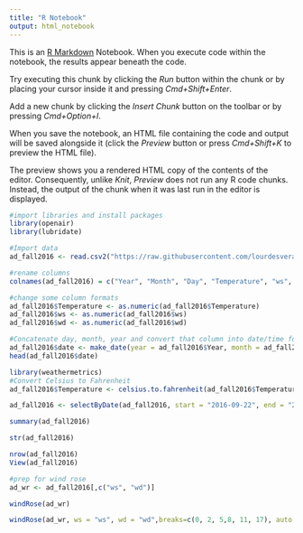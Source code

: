 ```yaml
---
title: "R Notebook"
output: html_notebook
---
```


This is an [R Markdown](http://rmarkdown.rstudio.com) Notebook. When you execute code within the notebook, the results appear beneath the code. 

Try executing this chunk by clicking the *Run* button within the chunk or by placing your cursor inside it and pressing *Cmd+Shift+Enter*. 

Add a new chunk by clicking the *Insert Chunk* button on the toolbar or by pressing *Cmd+Option+I*.

When you save the notebook, an HTML file containing the code and output will be saved alongside it (click the *Preview* button or press *Cmd+Shift+K* to preview the HTML file). 

The preview shows you a rendered HTML copy of the contents of the editor. Consequently, unlike *Knit*, *Preview* does not run any R code chunks. Instead, the output of the chunk when it was last run in the editor is displayed.
```r
#import libraries and install packages
library(openair)
library(lubridate)
```

```r
#Import data
ad_fall2016 <- read.csv2("https://raw.githubusercontent.com/lourdesvera/Community_Air_Montoring/master/Wind_Analyses/Armourdale_10yrs.csv", header = TRUE, sep = ",", stringsAsFactors = FALSE )
```

```r
#rename columns
colnames(ad_fall2016) = c("Year", "Month", "Day", "Temperature", "ws", "wd")
```

```r
#change some column formats
ad_fall2016$Temperature <- as.numeric(ad_fall2016$Temperature)
ad_fall2016$ws <- as.numeric(ad_fall2016$ws)
ad_fall2016$wd <- as.numeric(ad_fall2016$wd)
```

```r
#Concatenate day, month, year and convert that column into date/time format
ad_fall2016$date <- make_date(year = ad_fall2016$Year, month = ad_fall2016$Month , day = ad_fall2016$Day)
head(ad_fall2016$date)
```

```r
library(weathermetrics)
#Convert Celsius to Fahrenheit
ad_fall2016$Temperature <- celsius.to.fahrenheit(ad_fall2016$Temperature, round = 2)
```

```r
ad_fall2016 <- selectByDate(ad_fall2016, start = "2016-09-22", end = "2016-12-20")
```


```r
summary(ad_fall2016)
```

```r
str(ad_fall2016)
```

```r
nrow(ad_fall2016)
View(ad_fall2016)
```

```r
#prep for wind rose
ad_wr <- ad_fall2016[,c("ws", "wd")]
```

```r
windRose(ad_wr)
```

```r
windRose(ad_wr, ws = "ws", wd = "wd",breaks=c(0, 2, 5,8, 11, 17), auto.text=FALSE, paddle=FALSE, annotate=FALSE, grid.line=5, key = list(labels = c(">0-2", ">2-5", ">5-8", ">8-11", ">11-17")), key.footer = "Fall 2016 Wind Speed Plot in Armourdale, KS (m/s)", key.position = "bottom",par.settings=list(axis.line=list(col="lightgray")), col = c("#4f4f4f", "#0a7cb9", "#f9be00", "#ff7f2f", "#d7153a"))
``` 